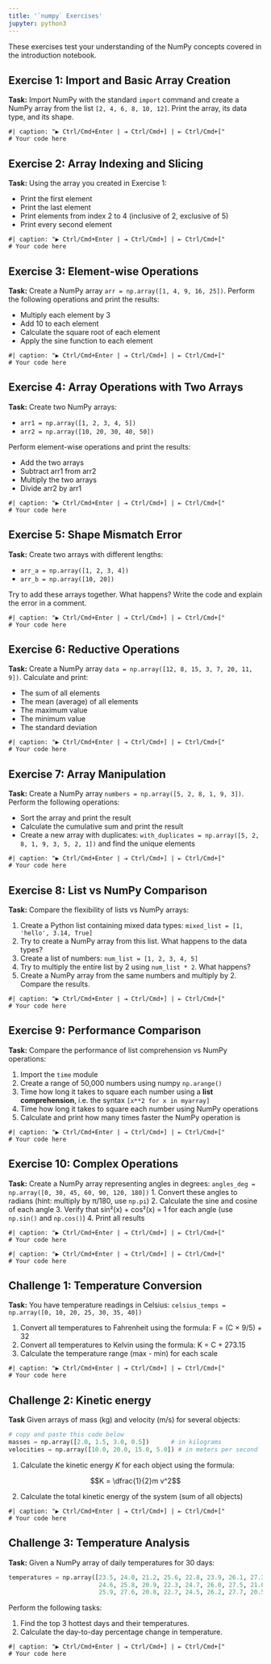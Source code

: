 ```yaml
---
title: '`numpy` Exercises'
jupyter: python3
---
```



These exercises test your understanding of the NumPy concepts covered in the introduction notebook.


## Exercise 1: Import and Basic Array Creation

**Task:** Import NumPy with the standard `import` command and create a NumPy array from the list `[2, 4, 6, 8, 10, 12]`. Print the array, its data type, and its shape.

```pyodide
#| caption: "▶ Ctrl/Cmd+Enter | ⇥ Ctrl/Cmd+] | ⇤ Ctrl/Cmd+["
# Your code here
```

## Exercise 2: Array Indexing and Slicing

**Task:** Using the array you created in Exercise 1:

- Print the first element
- Print the last element
- Print elements from index 2 to 4 (inclusive of 2, exclusive of 5)
- Print every second element

```pyodide
#| caption: "▶ Ctrl/Cmd+Enter | ⇥ Ctrl/Cmd+] | ⇤ Ctrl/Cmd+["
# Your code here
```

## Exercise 3: Element-wise Operations

**Task:** Create a NumPy array `arr = np.array([1, 4, 9, 16, 25])`. Perform the following operations and print the results:

- Multiply each element by 3
- Add 10 to each element
- Calculate the square root of each element
- Apply the sine function to each element

```pyodide
#| caption: "▶ Ctrl/Cmd+Enter | ⇥ Ctrl/Cmd+] | ⇤ Ctrl/Cmd+["
# Your code here
```

## Exercise 4: Array Operations with Two Arrays

**Task:** Create two NumPy arrays:

- `arr1 = np.array([1, 2, 3, 4, 5])`
- `arr2 = np.array([10, 20, 30, 40, 50])`

Perform element-wise operations and print the results:

- Add the two arrays
- Subtract arr1 from arr2
- Multiply the two arrays
- Divide arr2 by arr1

```pyodide
#| caption: "▶ Ctrl/Cmd+Enter | ⇥ Ctrl/Cmd+] | ⇤ Ctrl/Cmd+["
# Your code here
```

## Exercise 5: Shape Mismatch Error

**Task:** Create two arrays with different lengths:

- `arr_a = np.array([1, 2, 3, 4])`
- `arr_b = np.array([10, 20])`

Try to add these arrays together. What happens? Write the code and explain the error in a comment.

```pyodide
#| caption: "▶ Ctrl/Cmd+Enter | ⇥ Ctrl/Cmd+] | ⇤ Ctrl/Cmd+["
# Your code here
```

## Exercise 6: Reductive Operations

**Task:** Create a NumPy array `data = np.array([12, 8, 15, 3, 7, 20, 11, 9])`. Calculate and print:

- The sum of all elements
- The mean (average) of all elements
- The maximum value
- The minimum value
- The standard deviation

```pyodide
#| caption: "▶ Ctrl/Cmd+Enter | ⇥ Ctrl/Cmd+] | ⇤ Ctrl/Cmd+["
# Your code here
```

## Exercise 7: Array Manipulation

**Task:** Create a NumPy array `numbers = np.array([5, 2, 8, 1, 9, 3])`. Perform the following operations:

- Sort the array and print the result
- Calculate the cumulative sum and print the result
- Create a new array with duplicates: `with_duplicates = np.array([5, 2, 8, 1, 9, 3, 5, 2, 1])` and find the unique elements

```pyodide
#| caption: "▶ Ctrl/Cmd+Enter | ⇥ Ctrl/Cmd+] | ⇤ Ctrl/Cmd+["
# Your code here
```

## Exercise 8: List vs NumPy Comparison

**Task:** Compare the flexibility of lists vs NumPy arrays:

1. Create a Python list containing mixed data types: `mixed_list = [1, 'hello', 3.14, True]`
2. Try to create a NumPy array from this list. What happens to the data types?
3. Create a list of numbers: `num_list = [1, 2, 3, 4, 5]`
4. Try to multiply the entire list by 2 using `num_list * 2`. What happens?
5. Create a NumPy array from the same numbers and multiply by 2. Compare the results.

```pyodide
#| caption: "▶ Ctrl/Cmd+Enter | ⇥ Ctrl/Cmd+] | ⇤ Ctrl/Cmd+["
# Your code here
```

## Exercise 9: Performance Comparison

**Task:** Compare the performance of list comprehension vs NumPy operations:

1. Import the `time` module
2. Create a range of 50,000 numbers using numpy `np.arange()`
3. Time how long it takes to square each number using a **list comprehension**, i.e. the syntax `[x**2 for x in myarray]`
4. Time how long it takes to square each number using NumPy operations
5. Calculate and print how many times faster the NumPy operation is

```pyodide
#| caption: "▶ Ctrl/Cmd+Enter | ⇥ Ctrl/Cmd+] | ⇤ Ctrl/Cmd+["
# Your code here
```

## Exercise 10: Complex Operations

**Task:** Create a NumPy array representing angles in degrees: `angles_deg = np.array([0, 30, 45, 60, 90, 120, 180])`
1. Convert these angles to radians (hint: multiply by π/180, use `np.pi`)
2. Calculate the sine and cosine of each angle
3. Verify that sin²(x) + cos²(x) = 1 for each angle (use `np.sin()` and `np.cos()`)
4. Print all results

```pyodide
#| caption: "▶ Ctrl/Cmd+Enter | ⇥ Ctrl/Cmd+] | ⇤ Ctrl/Cmd+["
# Your code here
```

```pyodide
#| caption: "▶ Ctrl/Cmd+Enter | ⇥ Ctrl/Cmd+] | ⇤ Ctrl/Cmd+["
# Your code here
```

## Challenge 1: Temperature Conversion

**Task:** You have temperature readings in Celsius: `celsius_temps = np.array([0, 10, 20, 25, 30, 35, 40])`

1. Convert all temperatures to Fahrenheit using the formula: F = (C × 9/5) + 32
2. Convert all temperatures to Kelvin using the formula: K = C + 273.15
3. Calculate the temperature range (max - min) for each scale

```pyodide
#| caption: "▶ Ctrl/Cmd+Enter | ⇥ Ctrl/Cmd+] | ⇤ Ctrl/Cmd+["
# Your code here
```

## Challenge 2: Kinetic energy

**Task** Given arrays of mass (kg) and velocity (m/s) for several objects:
```python
# copy and paste this code below
masses = np.array([2.0, 1.5, 3.0, 0.5])      # in kilograms
velocities = np.array([10.0, 20.0, 15.0, 5.0]) # in meters per second
```

1. Calculate the kinetic energy $K$ for each object using the formula: 

$$K =  \dfrac{1}{2}m v^2$$

2. Calculate the total kinetic energy of the system (sum of all objects)


```pyodide
#| caption: "▶ Ctrl/Cmd+Enter | ⇥ Ctrl/Cmd+] | ⇤ Ctrl/Cmd+["
# Your code here
```

## Challenge 3: Temperature Analysis

**Task:**
Given a NumPy array of daily temperatures for 30 days:

```python
temperatures = np.array([23.5, 24.0, 21.2, 25.6, 22.8, 23.9, 26.1, 27.3, 21.7, 22.5,
                         24.6, 25.8, 20.9, 22.3, 24.7, 26.0, 27.5, 21.0, 22.9, 24.8,
                         25.9, 27.6, 20.8, 22.7, 24.5, 26.2, 27.7, 20.5, 22.6, 24.9])
```

Perform the following tasks:

1. Find the top 3 hottest days and their temperatures.
2. Calculate the day-to-day percentage change in temperature.

```pyodide
#| caption: "▶ Ctrl/Cmd+Enter | ⇥ Ctrl/Cmd+] | ⇤ Ctrl/Cmd+["
# Your code here
```


